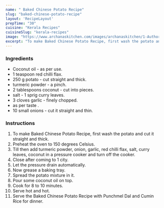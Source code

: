 ---
name: " Baked Chinese Potato Recipe"
slug: "baked-chinese-potato-recipe"
layout: 'RecipeLayout'
prepTime: "30"
cuisine: "Kerala Recipes"
cuisineSlug: "kerala-recipes"
image: "https://www.archanaskitchen.com/images/archanaskitchen/1-Author/Donna_George/Baked_Chinese_Potato_Baked_Koorka_Mezhukuperatti.jpg"
excerpt: "To make Baked Chinese Potato Recipe, first wash the potato and cut it straight and thick"
---

### Ingredients

-  Coconut oil - as per use.
-  1 teaspoon red chilli flax.
- 250 g potato - cut straight and thick.
-  turmeric powder - a pinch.
-  2 tablespoons coconut - cut into pieces.
-  salt - 1 sprig curry leaves.
-  3 cloves garlic - finely chopped.
-  as per taste .
-  10 small onions - cut it straight and thin.

### Instructions

1. To make Baked Chinese Potato Recipe, first wash the potato and cut it straight and thick.
1. Preheat the oven to 150 degrees Celsius.
1. Till then add turmeric powder, onion, garlic, red chilli flax, salt, curry leaves, coconut in a pressure cooker and turn off the cooker.
1. Close after coming to 1 city.
1. Let the pressure drain automatically.
1. Now grease a baking tray.
1. Spread the potato mixture in it.
1. Pour some coconut oil on top.
1. Cook for 8 to 10 minutes.
1. Serve hot and hot.
1. Serve the Baked Chinese Potato Recipe with Punchmel Dal and Cumin Rice for dinner.
